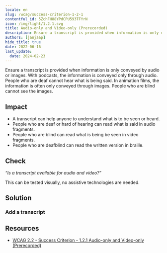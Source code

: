 ```yaml
---
locale: en
slug: /wcag/success-criterion-1-2-1
contentful_id: 5ZchFH88YPdCPU593TFYrN
icon: /img/light/1.2.1.svg
title: Audio-only and Video-only (Prerecorded)
description: Ensure a transcript is provided when information is only conveyed by audio or images.
authors: [janjaap]
hide_title: true
date: 2022-06-16
last_update:
  date: 2024-02-23
---
```


<Hero
  title="Audio-only and Video-only (Prerecorded)"
  imageSrc="/img/light/1.2.1.svg"
  alt="WCAG 1.2.1 - Logo"
  prefix="Success Criterion 1.2.1"
  suffix="Level A"
/>

Ensure a transcript is provided when information is only conveyed by audio or images. With podcasts, the information is conveyed only through audio. People who are deaf cannot hear what is being said. In animation films, the information is often only conveyed through images. People who are blind cannot see the images.

## Impact

- A transcript can help anyone to understand what is to be seen or heard.
- People who are deaf or hard of hearing can read what is said in audio fragments.
- People who are blind can read what is being be seen in video fragments.
- People who are deafblind can read the written version in braille.

## Check

*“Is a transcript available for audio and video?”*

This can be tested visually, no assistive technologies are needed.

## Solution

### Add a transcript

<CodeSample id="media-transcript" locale="en"/>

## Resources

- [WCAG 2.2 - Success Criterion - 1.2.1 Audio-only and Video-only (Prerecorded)](https://www.w3.org/TR/WCAG22/#audio-only-and-video-only-prerecorded)
